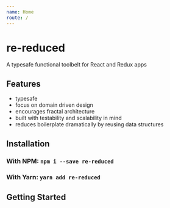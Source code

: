 ---
name: Home
route: /
---

# re-reduced

A typesafe functional toolbelt for React and Redux apps

## Features
* typesafe
* focus on domain driven design
* encourages fractal architecture
* built with testability and scalability in mind
* reduces boilerplate dramatically by reusing data structures


## Installation

### With NPM: `npm i --save re-reduced`

### With Yarn: `yarn add re-reduced`


## Getting Started

